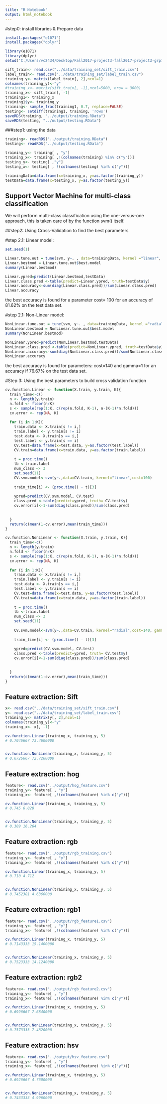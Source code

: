 ---
title: "R Notebook"
output: html_notebook
---

#step0: install libraries & Prepare data
```{r}
install.packages("e1071")
install.packages("dplyr")

library(e1071)
library(dplyr)
setwd('C:/Users/vc2434/Desktop/Fall2017-project3-fall2017-project3-grp7-master/doc')
```

```{r,warning= FALSE}
sift_train<- read.csv("../data/training_set/sift_train.csv")
label_train<- read.csv("../data/training_set/label_train.csv")
training_y<- matrix(label_train[, 2],ncol=1)
colnames(training_y)<-"y"
#training_x<- matrix(sift_train[, -1],ncol=5000, nrow = 3000)
training_x<- sift_train[, -1]
training1<- training_x
training1$y<- training_y
training<- sample_frac(training1, 0.7, replace=FALSE)
testing<- setdiff(training1, training, 'rows')
saveRDS(training, "../output/training.RData")
saveRDS(testing, "../output/testing.RData")
```


###step1: using the data
```{r}
training<- readRDS("../output/training.RData")
testing<- readRDS("../output/testing.RData")
```

```{r}
training_y<- training[ , "y"]
training_x<- training[ ,!(colnames(training) %in% c("y"))]
testing_y<- testing[ ,"y"]
testing_x<- testing[ , !(colnames(testing) %in% c("y"))]

trainingData=data.frame(x=training_x, y=as.factor(training_y))
testData=data.frame(x=testing_x, y=as.factor(testing_y))
```


## Support Vector Machine for multi-class classification

We will perform multi-class classification using the one-versus-one approach, this is taken care of by the function svm() itself.

##step2: Using Cross-Validation to find the best parameters

#step 2.1: Linear model:
```{r}

set.seed(1)

Linear.tune.out = tune(svm, y~. , data=trainingData, kernel ="linear", ranges = list(cost= c(0.001 , 0.01 , 0.1 , 1 ,5 ,10 ,100)))
Linear.bestmod = Linear.tune.out$best.model
summary(Linear.bestmod)

Linear.ypred=predict(Linear.bestmod,testData)
Linear.class.pred <-table(predict=Linear.ypred, truth=testData$y)
Linear.accuracy<-sum(diag(Linear.class.pred))/sum(Linear.class.pred)
Linear.accuracy
```

the best accuracy is found for a parameter cost= 100 for an accuracy of 81.62% on the test data set.

#step 2.1: Non-Linear model:
```{r}
NonLinear.tune.out = tune(svm, y~. , data=trainingData, kernel ="radial", ranges=list(cost=c(20,80,140), gamma=c(0.01, 0.1, 1)))
NonLinear.bestmod = NonLinear.tune.out$best.model
summary(NonLinear.bestmod)

NonLinear.ypred=predict(NonLinear.bestmod,testData)
NonLinear.class.pred <-table(predict=NonLinear.ypred, truth=testData$y)
NonLinear.accuracy<-sum(diag(NonLinear.class.pred))/sum(NonLinear.class.pred)
NonLinear.accuracy
```

the best accuracy is found for parameters: cost=140 and gamma=1 for an accuracy if 76.67% on the test data set.

#Step 3: Using the best parameters to build cross validation function
```{r}
cv.function.Linear <- function(X.train, y.train, K){
  train_time<-c()
  n <- length(y.train)
  n.fold <- floor(n/K)
  s <- sample(rep(1:K, c(rep(n.fold, K-1), n-(K-1)*n.fold)))  
  cv.error <- rep(NA, K)
  
  for (i in 1:K){
    train.data <- X.train[s != i,]
    train.label <- y.train[s != i]
    test.data <- X.train[s == i,]
    test.label <- y.train[s == i]
    CV.test=data.frame(x=test.data, y=as.factor(test.label))
    CV.train=data.frame(x=train.data, y=as.factor(train.label))
    
    t = proc.time()
    lb <-train.label
    num_class <- 3
    set.seed(11)
    CV.svm.model<-svm(y~.,data=CV.train, kernel="linear",cost=100)
    
    train_time[i] <- (proc.time() - t)[3]
    
    ypred=predict(CV.svm.model, CV.test)
    class.pred <-table(predict=ypred, truth= CV.test$y)
    cv.error[i]<-1-sum(diag(class.pred))/sum(class.pred)
    
    
  }  		
  return(c(mean(1-cv.error),mean(train_time)))
}
```


```{r}
cv.function.NonLinear <- function(X.train, y.train, K){
  train_time<-c()
  n <- length(y.train)
  n.fold <- floor(n/K)
  s <- sample(rep(1:K, c(rep(n.fold, K-1), n-(K-1)*n.fold)))  
  cv.error <- rep(NA, K)
  
  for (i in 1:K){
    train.data <- X.train[s != i,]
    train.label <- y.train[s != i]
    test.data <- X.train[s == i,]
    test.label <- y.train[s == i]
    CV.test=data.frame(x=test.data, y=as.factor(test.label))
    CV.train=data.frame(x=train.data, y=as.factor(train.label))
    
    t = proc.time()
    lb <-train.label
    num_class <- 3
    set.seed(11)
    
    CV.svm.model<-svm(y~.,data=CV.train, kernel="radial",cost=140, gamma=1)
    
    train_time[i] <- (proc.time() - t)[3]
    
    ypred=predict(CV.svm.model, CV.test)
    class.pred <-table(predict=ypred, truth= CV.test$y)
    cv.error[i]<-1-sum(diag(class.pred))/sum(class.pred)
    
    
  }    	
  return(c(mean(1-cv.error),mean(train_time)))
}
```



## Feature extraction: Sift

```{r}
x<- read.csv("../data/training_set/sift_train.csv")
y<- read.csv("../data/training_set/label_train.csv")
training_y<- matrix(y[, 2],ncol=1)
colnames(training_y)<-"y"
training_x<- x[, -1]

cv.function.Linear(training_x, training_y, 5)
# 0.7046667 73.4600000


cv.function.NonLinear(training_x, training_y, 5)
# 0.6726667 72.7260000
```

## Feature extraction: hog

```{r}
feature<- read.csv("../output/hog_feature.csv")
training_y<- feature[ , "y"]
training_x<- feature[ ,!(colnames(feature) %in% c("y"))]

cv.function.Linear(training_x, training_y, 5)
# 0.745 6.028


cv.function.NonLinear(training_x, training_y, 5)
# 0.309 16.264
```

## Feature extraction: rgb

```{r}
feature<- read.csv("../output/rgb_training.csv")
training_y<- feature[ , "y"]
training_x<- feature[ ,!(colnames(feature) %in% c("y"))]

cv.function.Linear(training_x, training_y, 5)
# 0.710 4.712


cv.function.NonLinear(training_x, training_y, 5)
# 0.7452381 4.6360000
```

## Feature extraction: rgb1

```{r}
feature<- read.csv("../output/rgb_feature1.csv")
training_y<- feature[ , "y"]
training_x<- feature[ ,!(colnames(feature) %in% c("y"))]

cv.function.Linear(training_x, training_y, 5)
# 0.7143333 15.1400000


cv.function.NonLinear(training_x, training_y, 5)
# 0.7523333 14.1240000
```

## Feature extraction: rgb2

```{r}
feature<- read.csv("../output/rgb_feature2.csv")
training_y<- feature[ , "y"]
training_x<- feature[ ,!(colnames(feature) %in% c("y"))]

cv.function.Linear(training_x, training_y, 5)
# 0.6996667 7.6840000


cv.function.NonLinear(training_x, training_y, 5)
# 0.7573333 7.4820000
```

## Feature extraction: hsv

```{r}
feature<- read.csv("../output/hsv_feature.csv")
training_y<- feature[ , "y"]
training_x<- feature[ ,!(colnames(feature) %in% c("y"))]

cv.function.Linear(training_x, training_y, 5)
# 0.6926667 4.7600000


cv.function.NonLinear(training_x, training_y, 5)
# 0.7433333 4.9960000
```

